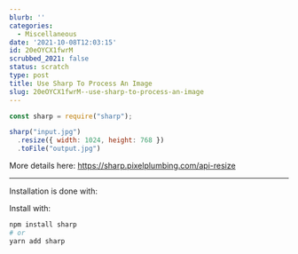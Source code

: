 ```yaml
---
blurb: ''
categories:
  - Miscellaneous
date: '2021-10-08T12:03:15'
id: 20eOYCX1fwrM
scrubbed_2021: false
status: scratch
type: post
title: Use Sharp To Process An Image
slug: 20eOYCX1fwrM--use-sharp-to-process-an-image
---
```


```javascript
const sharp = require("sharp");

sharp("input.jpg")
  .resize({ width: 1024, height: 768 })
  .toFile("output.jpg")
```

More details here: https://sharp.pixelplumbing.com/api-resize


---

Installation is done with:

Install with:

```bash
npm install sharp
# or
yarn add sharp
```
